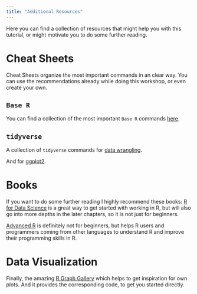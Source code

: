```yaml
---
title: "Additional Resources"
---
```


Here you can find a collection of resources that might help you with this tutorial, or might motivate you to do some further reading.

# Cheat Sheets
Cheat Sheets organize the most important commands in an clear way. You can use the recommendations already while doing this workshop, or even create your own.

## `Base R`
You can find a collection of the most important `Base R` commands [here](https://iqss.github.io/dss-workshops/R/Rintro/base-r-cheat-sheet.pdf).


## `tidyverse`
A collection of `tidyverse` commands for [data wrangling](https://www.rstudio.com/wp-content/uploads/2015/02/data-wrangling-cheatsheet.pdf).  

And for [ggplot2](https://rstudio.github.io/cheatsheets/data-visualization.pdf).


# Books
If you want to do some further reading I highly recommend these books:
[R for Data Science](https://r4ds.hadley.nz/) is a great way to get started with working in R, but will also go into more depths in the later chapters, so it is not just for beginners.

[Advanced R](https://adv-r.hadley.nz/) is definitely not for beginners, but helps R users and programmers coming from other languages to understand R and improve their programming skills in R. 

# Data Visualization
Finally, the amazing [R Graph Gallery](https://r-graph-gallery.com/) which helps to get inspiration for own plots. And it provides the corresponding code, to get you started directly. 
